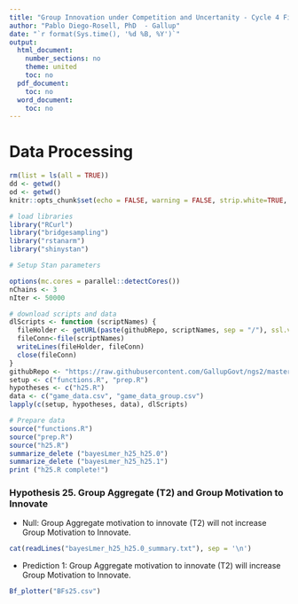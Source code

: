 ---
title: "Group Innovation under Competition and Uncertanity - Cycle 4 Fieldwork Report"
author: "Pablo Diego-Rosell, PhD  - Gallup"
date: "`r format(Sys.time(), '%d %B, %Y')`"
output:
  html_document:
    number_sections: no
    theme: united
    toc: no
  pdf_document:
    toc: no
  word_document:
    toc: no
---

# Data Processing

```{r setup, include=FALSE}
rm(list = ls(all = TRUE))
dd <- getwd()
od <- getwd()
knitr::opts_chunk$set(echo = FALSE, warning = FALSE, strip.white=TRUE, tidy=TRUE)

# load libraries
library("RCurl")
library("bridgesampling")
library("rstanarm")
library("shinystan")

# Setup Stan parameters

options(mc.cores = parallel::detectCores())
nChains <- 3
nIter <- 50000

# download scripts and data
dlScripts <- function (scriptNames) {
  fileHolder <- getURL(paste(githubRepo, scriptNames, sep = "/"), ssl.verifypeer = FALSE)
  fileConn<-file(scriptNames)
  writeLines(fileHolder, fileConn)
  close(fileConn)
}
githubRepo <- "https://raw.githubusercontent.com/GallupGovt/ngs2/master/cycle4/Boomtown/Analysis"
setup <- c("functions.R", "prep.R")
hypotheses <- c("h25.R")
data <- c("game_data.csv", "game_data_group.csv")
lapply(c(setup, hypotheses, data), dlScripts)

# Prepare data
source("functions.R")
source("prep.R")
source("h25.R")
summarize_delete ("bayesLmer_h25_h25.0")
summarize_delete ("bayesLmer_h25_h25.1")
print ("h25.R complete!")
```

### Hypothesis 25. Group Aggregate (T2) and Group Motivation to Innovate

- Null: Group Aggregate motivation to innovate (T2) will not increase Group Motivation to Innovate.

```{r comment=''}
cat(readLines("bayesLmer_h25_h25.0_summary.txt"), sep = '\n')
```
- Prediction 1: Group Aggregate motivation to innovate (T2) will increase Group Motivation to Innovate.

```{r, fig.hold='hold', out.width = "50%"}
Bf_plotter("BFs25.csv")
```


